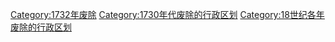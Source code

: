 [[Category:1732年废除|Category:1732年废除]]
[[Category:1730年代废除的行政区划|Category:1730年代废除的行政区划]]
[[Category:18世纪各年废除的行政区划|Category:18世纪各年废除的行政区划]]